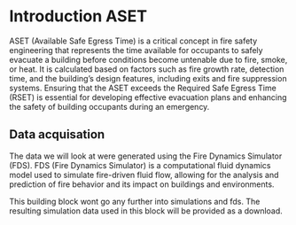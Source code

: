 # Introduction ASET

ASET (Available Safe Egress Time) is a critical concept in fire safety 
engineering that represents the time available for occupants to safely evacuate 
a building before conditions become untenable due to fire, smoke, or heat. It 
is calculated based on factors such as fire growth rate, detection time, and 
the building's design features, including exits and fire suppression systems. 
Ensuring that the ASET exceeds the Required Safe Egress Time (RSET) is 
essential for developing effective evacuation plans and enhancing the safety of 
building occupants during an emergency.

## Data acquisation

The data we will look at were generated using the Fire Dynamics Simulator (FDS). 
FDS (Fire Dynamics Simulator) is a computational fluid dynamics model used to 
simulate fire-driven fluid flow, allowing for the analysis and prediction of 
fire behavior and its impact on buildings and environments. 

::: {.callout-warning}
This building block wont go any further into simulations and fds. The resulting 
simulation data used in this block will be provided as a download.
:::